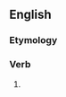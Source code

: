 ==English==

===Etymology===
{{suffix|en|offer|est}}

===Verb===
{{head|en|verb form}}

# {{en-archaic second-person singular of|offer}}